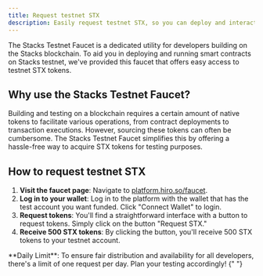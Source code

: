 ```yaml
---
title: Request testnet STX
description: Easily request testnet STX, so you can deploy and interact with Stacks testnet.
---
```



The Stacks Testnet Faucet is a dedicated utility for developers building on the Stacks blockchain. To aid you in deploying and running smart contracts on Stacks testnet, we've provided this faucet that offers easy access to testnet STX tokens.

<Wrapper>
  <ImageZoom
    alt="Faucet"
    src={Faucet}
    className="!my-0 rounded-xl bg-background"
    priority
  />
</Wrapper>

## Why use the Stacks Testnet Faucet?

Building and testing on a blockchain requires a certain amount of native tokens to facilitate various operations, from contract deployments to transaction executions. However, sourcing these tokens can often be cumbersome. The Stacks Testnet Faucet simplifies this by offering a hassle-free way to acquire STX tokens for testing purposes.

## How to request testnet STX

1. **Visit the faucet page**: Navigate to [platform.hiro.so/faucet](https://platform.hiro.so/faucet).
2. **Log in to your wallet**: Log in to the platform with the wallet that has the test account you want funded. Click "Connect Wallet" to login.
3. **Request tokens**: You'll find a straightforward interface with a button to request tokens. Simply click on the button "Request STX."
4. **Receive 500 STX tokens**: By clicking the button, you'll receive 500 STX tokens to your testnet account.

<Callout type="info">
  **Daily Limit**: To ensure fair distribution and availability for all
  developers, there's a limit of one request per day. Plan your testing
  accordingly!
</Callout>{" "}
